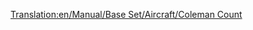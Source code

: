 [[Translation:en/Manual/Base Set/Aircraft/Coleman Count]]

{{fr/Manual/Base Set/Aircraft/Avion|Nom=Coleman Count
|Image=[[File:en/Manual/Base Set/Aircraft/VickersViscount.png|Coleman Count]]
|Coût=30 761 (61 522)
|Vitesse=473 km/h (296 MPH)
|Entretien=2 812 (5 624)
|Conception=1947
|Vie=24
|Capacité=65 passagers & 8 sacs de courrier
|Description=Le Coleman Count est le premier avion quadrimoteurs du jeu, et il a une capacité plus importante.
|Réalité=[https://www.wikipedia.org/wiki/fr:Vickers Viscount Vickers Viscount]
}}